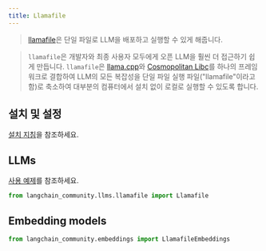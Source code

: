 ```yaml
---
title: Llamafile
---
```


>[llamafile](https://github.com/Mozilla-Ocho/llamafile)은 단일 파일로 LLM을 배포하고 실행할 수 있게 해줍니다.

>`llamafile`은 개발자와 최종 사용자 모두에게 오픈 LLM을 훨씬 더 접근하기 쉽게 만듭니다.
> `llamafile`은 [llama.cpp](https://github.com/ggerganov/llama.cpp)와
> [Cosmopolitan Libc](https://github.com/jart/cosmopolitan)를 하나의 프레임워크로 결합하여
> LLM의 모든 복잡성을 단일 파일 실행 파일("llamafile"이라고 함)로 축소하여
> 대부분의 컴퓨터에서 설치 없이 로컬로 실행할 수 있도록 합니다.


## 설치 및 설정

[설치 지침](https://github.com/Mozilla-Ocho/llamafile?tab=readme-ov-file#quickstart)을 참조하세요.

## LLMs

[사용 예제](/oss/integrations/llms/llamafile)를 참조하세요.

```python
from langchain_community.llms.llamafile import Llamafile
```

## Embedding models


```python
from langchain_community.embeddings import LlamafileEmbeddings
```